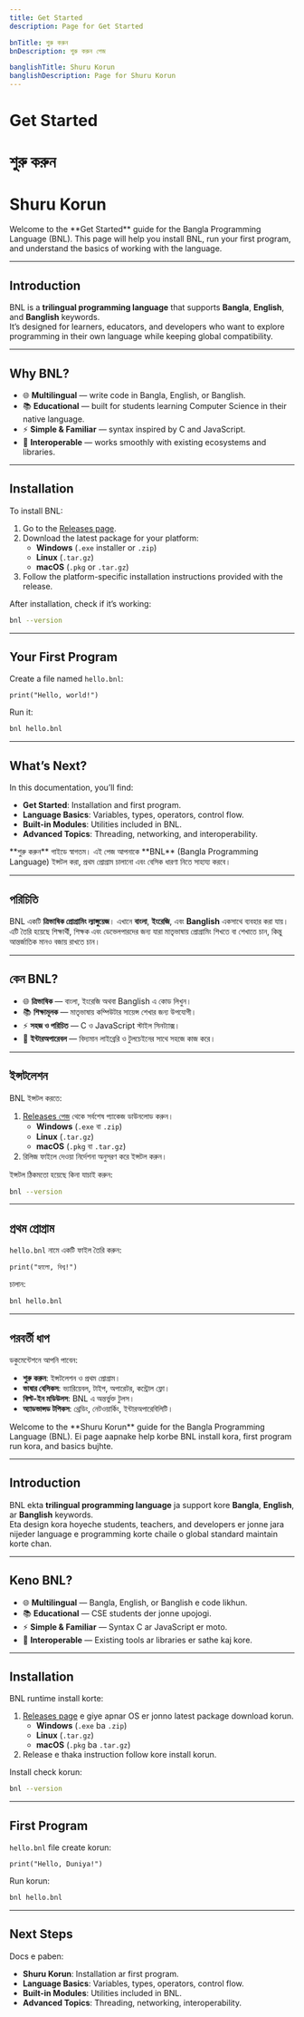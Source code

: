 ```yaml
---
title: Get Started
description: Page for Get Started

bnTitle: শুরু করুন
bnDescription: শুরু করুন পেজ

banglishTitle: Shuru Korun
banglishDescription: Page for Shuru Korun
---
```


# <I18nEnglish>Get Started</I18nEnglish>
# <I18nBangla>শুরু করুন</I18nBangla>
# <I18nBanglish>Shuru Korun</I18nBanglish>

<I18nEnglish>
Welcome to the **Get Started** guide for the Bangla Programming Language (BNL).  
This page will help you install BNL, run your first program, and understand the basics of working with the language.

---

## Introduction

BNL is a **trilingual programming language** that supports **Bangla**, **English**, and **Banglish** keywords.  
It’s designed for learners, educators, and developers who want to explore programming in their own language while keeping global compatibility.

---

## Why BNL?

- 🌐 **Multilingual** — write code in Bangla, English, or Banglish.  
- 📚 **Educational** — built for students learning Computer Science in their native language.  
- ⚡ **Simple & Familiar** — syntax inspired by C and JavaScript.  
- 🔗 **Interoperable** — works smoothly with existing ecosystems and libraries.  

---

## Installation

To install BNL:

1. Go to the [Releases page](/en/releases).  
2. Download the latest package for your platform:  
   - **Windows** (`.exe` installer or `.zip`)  
   - **Linux** (`.tar.gz`)  
   - **macOS** (`.pkg` or `.tar.gz`)  
3. Follow the platform-specific installation instructions provided with the release.  

After installation, check if it’s working:

```bash
bnl --version
```

---

## Your First Program

Create a file named `hello.bnl`:

```bnl
print("Hello, world!")
```

Run it:

```bash
bnl hello.bnl
```

---

## What’s Next?

In this documentation, you’ll find:

- **Get Started**: Installation and first program.  
- **Language Basics**: Variables, types, operators, control flow.  
- **Built-in Modules**: Utilities included in BNL.  
- **Advanced Topics**: Threading, networking, and interoperability.  
</I18nEnglish>

<I18nBangla>
**শুরু করুন** গাইডে স্বাগতম।  
এই পেজ আপনাকে **BNL** (Bangla Programming Language) ইন্সটল করা, প্রথম প্রোগ্রাম চালানো এবং বেসিক ধারণা নিতে সাহায্য করবে।

---

## পরিচিতি

BNL একটি **ত্রিভাষিক প্রোগ্রামিং ল্যাঙ্গুয়েজ**। এখানে **বাংলা**, **ইংরেজি**, এবং **Banglish** একসাথে ব্যবহার করা যায়।  
এটি তৈরি হয়েছে শিক্ষার্থী, শিক্ষক এবং ডেভেলপারদের জন্য যারা মাতৃভাষায় প্রোগ্রামিং শিখতে বা শেখাতে চান, কিন্তু আন্তর্জাতিক মানও বজায় রাখতে চান।

---

## কেন BNL?

- 🌐 **ত্রিভাষিক** — বাংলা, ইংরেজি অথবা Banglish এ কোড লিখুন।  
- 📚 **শিক্ষামূলক** — মাতৃভাষায় কম্পিউটার সায়েন্স শেখার জন্য উপযোগী।  
- ⚡ **সহজ ও পরিচিত** — C ও JavaScript স্টাইল সিনট্যাক্স।  
- 🔗 **ইন্টারঅপারেবল** — বিদ্যমান লাইব্রেরি ও টুলচেইনের সাথে সহজে কাজ করে।  

---

## ইন্সটলেশন

BNL ইন্সটল করতে:

1. [Releases পেজ](/bn/releases) থেকে সর্বশেষ প্যাকেজ ডাউনলোড করুন।  
   - **Windows** (`.exe` বা `.zip`)  
   - **Linux** (`.tar.gz`)  
   - **macOS** (`.pkg` বা `.tar.gz`)  
2. রিলিজ ফাইলে দেওয়া নির্দেশনা অনুসরণ করে ইন্সটল করুন।  

ইন্সটল ঠিকমতো হয়েছে কিনা যাচাই করুন:

```bash
bnl --version
```

---

## প্রথম প্রোগ্রাম

`hello.bnl` নামে একটি ফাইল তৈরি করুন:

```bnl
print("হ্যালো, বিশ্ব!")
```

চালান:

```bash
bnl hello.bnl
```

---

## পরবর্তী ধাপ

ডকুমেন্টেশনে আপনি পাবেন:

- **শুরু করুন**: ইন্সটলেশন ও প্রথম প্রোগ্রাম।  
- **ভাষার বেসিকস**: ভ্যারিয়েবল, টাইপ, অপারেটর, কন্ট্রোল ফ্লো।  
- **বিল্ট-ইন মডিউলস**: BNL এ অন্তর্ভুক্ত টুলস।  
- **অ্যাডভান্সড টপিকস**: থ্রেডিং, নেটওয়ার্কিং, ইন্টারঅপারেবিলিটি।  
</I18nBangla>

<I18nBanglish>
Welcome to the **Shuru Korun** guide for the Bangla Programming Language (BNL).  
Ei page aapnake help korbe BNL install kora, first program run kora, and basics bujhte.

---

## Introduction

BNL ekta **trilingual programming language** ja support kore **Bangla**, **English**, ar **Banglish** keywords.  
Eta design kora hoyeche students, teachers, and developers er jonne jara nijeder language e programming korte chaile o global standard maintain korte chan.

---

## Keno BNL?

- 🌐 **Multilingual** — Bangla, English, or Banglish e code likhun.  
- 📚 **Educational** — CSE students der jonne upojogi.  
- ⚡ **Simple & Familiar** — Syntax C ar JavaScript er moto.  
- 🔗 **Interoperable** — Existing tools ar libraries er sathe kaj kore.  

---

## Installation

BNL runtime install korte:

1. [Releases page](/banglish/releases) e giye apnar OS er jonno latest package download korun.  
   - **Windows** (`.exe` ba `.zip`)  
   - **Linux** (`.tar.gz`)  
   - **macOS** (`.pkg` ba `.tar.gz`)  
2. Release e thaka instruction follow kore install korun.  

Install check korun:

```bash
bnl --version
```

---

## First Program

`hello.bnl` file create korun:

```bnl
print("Hello, Duniya!")
```

Run korun:

```bash
bnl hello.bnl
```

---

## Next Steps

Docs e paben:

- **Shuru Korun**: Installation ar first program.  
- **Language Basics**: Variables, types, operators, control flow.  
- **Built-in Modules**: Utilities included in BNL.  
- **Advanced Topics**: Threading, networking, interoperability.  
</I18nBanglish>
